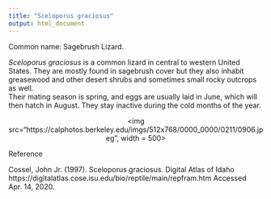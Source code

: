 ```yaml
---
title: "Sceloporus graciosus"
output: html_document
---
```


Common name: Sagebrush Lizard.  

*Sceloporus graciosus* is a common lizard in central to western United States. They are mostly found in sagebrush cover but they also inhabit greasewood and other desert shrubs and sometimes small rocky outcrops as well.  
Their mating season is spring, and eggs are usually laid in June, which will then hatch in August. They stay inactive during the cold months of the year.

<p align='center'>
<img src="https://calphotos.berkeley.edu/imgs/512x768/0000_0000/0211/0906.jpeg", width = 500>
</p>

Reference  

Cossel, John Jr. (1997). Sceloporus graciosus. Digital Atlas of Idaho https://digitalatlas.cose.isu.edu/bio/reptile/main/repfram.htm Accessed Apr. 14, 2020.